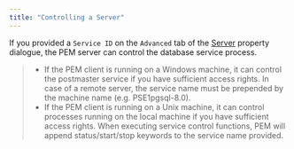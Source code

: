 ```yaml
---
title: "Controlling a Server"
---
```


<div id="control_server" class="registered_link"></div>


If you provided a `Service ID` on the `Advanced` tab of the [Server](../01_toc_pem_getting_started/#pem_define_connection) property dialogue, the PEM server can control the database service process.

> -   If the PEM client is running on a Windows machine, it can control the postmaster service if you have sufficient access rights. In case of a remote server, the service name must be prepended by the machine name (e.g. PSE1pgsql-8.0).
> -   If the PEM client is running on a Unix machine, it can control processes running on the local machine if you have sufficient access rights. When executing service control functions, PEM will append status/start/stop keywords to the service name provided.
